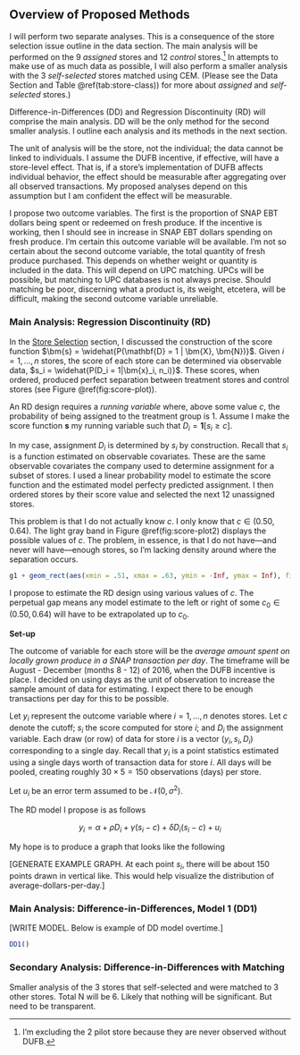 ## Overview of Proposed Methods {#methods-1 -}

I will perform two separate analyses. This is a consequence of the store selection issue outline in the data section. The main analysis will be performed on the 9 *assigned* stores and 12 *control* stores.^[I'm excluding the 2 pilot store because they are never observed without DUFB.] In attempts to make use of as much data as possible, I will also perform a smaller analysis with the 3 *self-selected* stores matched using CEM. (Please see the [Data]{#data-1} Section and Table \@ref(tab:store-class)) for more about *assigned* and *self-selected* stores.)

Difference-in-Differences (DD) and Regression Discontinuity (RD) will comprise the main analysis. DD will be the only method for the second smaller analysis. I outline each analysis and its methods in the next section.

The unit of analysis will be the store, not the individual; the data cannot be linked to individuals. I assume the DUFB incentive, if effective, will have a store-level effect. That is, if a store's implementation of DUFB affects individual behavior, the effect should be measurable after aggregating over all observed transactions. My proposed analyses depend on this assumption but I am confident the effect will be measurable.

I propose two outcome variables. The first is the proportion of SNAP EBT dollars being spent or redeemed on fresh produce. If the incentive is working, then I should see in increase in SNAP EBT dollars spending on fresh produce. I'm certain this outcome variable will be available. I'm not so certain about the second outcome variable, the total quantity of fresh produce purchased. This depends on whether weight or quantity is included in the data. This will depend on UPC matching. UPCs will be possible, but matching to UPC databases is not always precise. Should matching be poor, discerning what a product is, its weight, etcetera, will be difficult, making the second outcome variable unreliable.

### Main Analysis: Regression Discontinuity (RD) {-}

In the [Store Selection](#store-selection-1) section, I discussed the construction of the score function $\bm{s} = \widehat{P(\mathbf{D} = 1 | \bm{X}, \bm{N})}$. Given $i = 1,...,n$ stores, the score of each store can be determined via observable data, $s_i = \widehat{P(D_i = 1|\bm{x}_i, n_i)}$. These scores, when ordered, produced perfect separation between treatment stores and control stores (see Figure \@ref(fig:score-plot)).

An RD design requires a *running variable* where, above some value $c$, the probability of being assigned to the treatment group is $1$. Assume I make the score function $\bm{s}$ my running variable such that $D_i = \bm{1}[s_i \ge c]$.

In my case, assignment $D_i$ is determined by $s_i$ by construction. Recall that $s_i$ is a function estimated on observable covariates. These are the same observable covariates the company used to determine assignment for a subset of stores. I used a linear probability model to estimate the score function and the estimated model perfecty predicted assignment. I then ordered stores by their score value and selected the next 12 unassigned stores.

This problem is that I do not actually know $c$. I only know that $c \in (0.50, 0.64)$. The light gray band in Figure \@ref(fig:score-plot2) displays the possible values of $c$. The problem, in essence, is that I do not have---and never will have---enough stores, so I'm lacking density around where the separation occurs. 

```r

g1 + geom_rect(aes(xmin = .51, xmax = .63, ymin = -Inf, ymax = Inf), fill = 'lightgray')

```

I propose to estimate the RD design using various values of $c$. The perpetual gap means any model estimate to the left or right of some $c_0 \in (0.50, 0.64)$  will have to be extrapolated up to $c_0$.

**Set-up**

The outcome of variable for each store will be the *average amount spent on locally grown produce in a SNAP transaction per day*. The timeframe will be August - December (months $8$ - $12$) of 2016, when the DUFB incentive is place. I decided on using days as the unit of observation to increase the sample amount of data for estimating. I expect there to be enough transactions per day for this to be possible.

Let $y_{i}$ represent the outcome variable where $i=1,...,n$ denotes stores. Let $c$ denote the cutoff; $s_i$ the score computed for store $i$; and $D_i$ the assignment variable. Each draw (or row) of data for store $i$ is a vector $(y_i, s_i, D_i)$ corresponding to a single day. Recall that $y_i$ is a point statistics estimated using a single days worth of transaction data for store $i$. All days will be pooled, creating roughly $30\times5=150$ observations (days) per store.


Let $u_i$ be an error term assumed to be $\mathcal{N}(0, \sigma^2)$.

The RD model I propose is as follows

$$
y_{i} = \alpha + \rho D_i + \gamma (s_i - c) + \delta D_i(s_i - c) + u_{i}
$$

My hope is to produce a graph that looks like the following

[GENERATE EXAMPLE GRAPH. At each point $s_i$, there will be about 150 points drawn in vertical like. This would help visualize the distribution of average-dollars-per-day.]

### Main Analysis: Difference-in-Differences, Model 1 (DD1) {-}

[WRITE MODEL. Below is example of DD model overtime.]

```r

DD1()

```

<!-- ### Main Analysis: Difference-in-Differences, Model 2 (DD2) -->

<!-- This model is some -->
<!-- The proposed model is as follows -->

<!-- $$ -->
<!-- \begin{aligned} -->
<!--   y_{ist}  &= \alpha_i + \beta_0 DUFB_{s} + \beta_1 POST_{t} + \delta (DUFB_{s} \cdot POST_{t}) + \sum_{j=1}^4 \theta_{j} I_{j}(t) + \epsilon_{ist} -->
<!-- \end{aligned} -->
<!-- $$ -->

<!-- where $y_{ist}$ is the outcome variable for store $i$ in state $s$ during week $t$. $\alpha_i$ captures any time-invariant store-specific effects. $DUFB_{s}$ indicates whether store $i$ has or will be part of the DUFB incentive. $POST_{t}$ indicates if week $t$ for store $i$ lands in a post- or pre-DUFB year. Recall, there are 3 years of data (2014 - 2016) and DUFB implementation is staggered across stores.  $I_{j}(t)$ captures any cyclical effects due to the monthly SNAP benefit transfer schedule. $I_{j}(t) = 1$ if week $t$ is the $j$th week of the month, where $j = 1,2,3,4$. -->


### Secondary Analysis: Difference-in-Differences with Matching {-}

Smaller analysis of the 3 stores that self-selected and were matched to 3 other stores. Total N will be 6. Likely that nothing will be significant. But need to be transparent.
